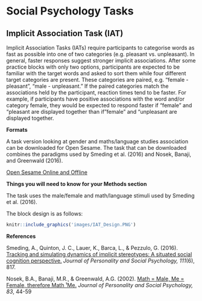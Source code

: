 # Social Psychology Tasks

## Implicit Association Task (IAT)

Implicit Association Tasks (IATs) require participants to categorise words as fast as possible into one of two categories (e.g. pleasant vs. unpleasant). In general, faster responses suggest stronger implicit associations. After some practice blocks with only two options, participants are expected to be familiar with the target words and asked to sort them while four different target categories are present. These categories are paired, e.g. "female - pleasant", "male - unpleasant." If the paired categories match the associations held by the participant, reaction times tend to be faster. For example, if participants have positive associations with the word and/or category female, they would be expected to respond faster if "female" and "pleasant are displayed together than if "female" and "unpleasant are displayed together.

**Formats**

A task version looking at gender and maths/language studies association can be downloaded for Open Sesame. The task that can be downloaded combines the paradigms used by Smeding et al. (2016) and Nosek, Banaji, and Greenwald (2016).

[Open Sesame Online and Offline](GitHub/ImplicitAssociationTask.osexp) 


**Things you will need to know for your Methods section**

The task uses the male/female and math/language stimuli used by Smeding et al. (2016).

The block design is as follows:
```r

knitr::include_graphics('images/IAT_Design.PNG')
```


**References**


Smeding, A., Quinton, J. C., Lauer, K., Barca, L., & Pezzulo, G. (2016). [Tracking and simulating dynamics of implicit stereotypes: A situated social cognition perspective.](https://www.researchgate.net/profile/Jean-Charles_Quinton/publication/308341625_Tracking_and_Simulating_Dynamics_of_Implicit_Stereotypes_A_Situated_Social_Cognition_Perspective/links/581b4c3508aea429b28fc0d0/Tracking-and-Simulating-Dynamics-of-Implicit-Stereotypes-A-Situated-Social-Cognition-Perspective.pdf) *Journal of Personality and Social Psychology, 111*(6), 817.

Nosek, B.A., Banaji, M.R., & Greenwald, A.G. (2002).  [Math = Male, Me = Female, therefore Math ¹Me.](https://psyarxiv.com/y2g6s) *Journal of Personality and Social Psychology, 83*, 44-59
